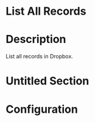 ﻿# List All Records

# Description

List all records in Dropbox.

# Untitled Section

# Configuration
